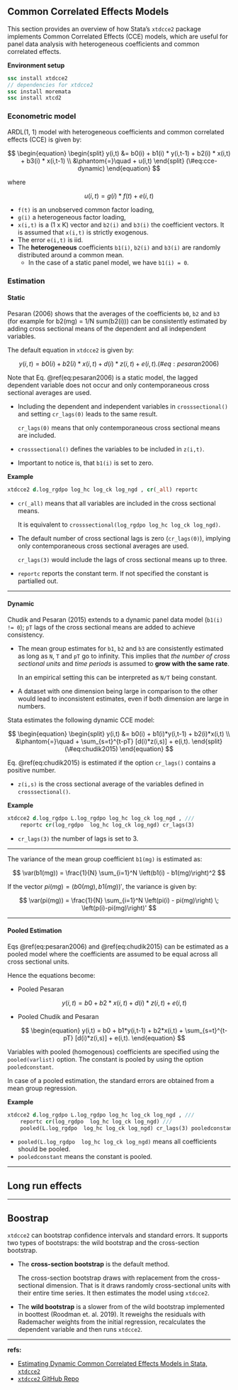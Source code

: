 ## Common Correlated Effects Models

This section provides an overview of how Stata's `xtdcce2` package implements Common Correlated Effects (CCE) models, which are useful for panel data analysis with heterogeneous coefficients and common correlated effects.

**Environment setup**

```stata
ssc install xtdcce2
// dependencies for xtdcce2
ssc install moremata
ssc install xtcd2
```

### Econometric model

ARDL(1, 1) model with heterogeneous coefficients and common correlated effects (CCE) is given by:

$$
\begin{equation}
\begin{split}
y(i,t) &= b0(i) + b1(i) * y(i,t-1) + b2(i) * x(i,t) + b3(i) * x(i,t-1) \\
&\phantom{=}\quad            + u(i,t)
\end{split} (\#eq:cce-dynamic)
\end{equation}
$$

where

$$
u(i,t) = g(i) * f(t) + e(i,t)
$$

- `f(t)` is an unobserved common factor loading, 
- `g(i)` a heterogeneous factor loading, 
- `x(i,t)` is a (1 x K) vector and `b2(i)` and `b3(i)` the coefficient vectors. It is assumed that `x(i,t)` is strictly exogenous.
- The error `e(i,t)` is iid. 
- The **heterogeneous** coefficients `b1(i)`, `b2(i)` and `b3(i)` are randomly distributed around a common mean. 
  - In the case of a static panel model, we have `b1(i) = 0`.


### Estimation

#### Static

Pesaran (2006) shows that the averages of the coefficients `b0`, `b2` and `b3` (for example for b2(mg) = 1/N sum(b2(i))) can be consistently estimated by adding cross sectional means of the dependent and all independent variables. 

The default equation in `xtdcce2` is given by:

$$
\begin{equation}
y(i,t) = b0(i) + b2(i)*x(i,t) + d(i)*z(i,t) + e(i,t). (\#eq:pesaran2006)
\end{equation}
$$

Note that Eq. \@ref(eq:pesaran2006) is a static model, the lagged dependent variable does not occur and only contemporaneous cross sectional averages are used. 

- Including the dependent and independent variables in `crosssectional()` and setting `cr_lags(0)` leads to the same result. 
  
  `cr_lags(0)` means that only contemporaneous cross sectional means are included.

- `crosssectional()` defines the variables to be included in `z(i,t)`. 
- Important to notice is, that `b1(i)` is set to zero.



**Example**

```stata
xtdcce2 d.log_rgdpo log_hc log_ck log_ngd , cr(_all) reportc
```

- `cr(_all)` means that all variables are included in the cross sectional means.
  
  It is equivalent to `crosssectional(log_rgdpo log_hc log_ck log_ngd)`.

- The default number of cross sectional lags is zero (`cr_lags(0)`), implying only contemporaneous cross sectional averages are used. 

  `cr_lags(3)` would include the lags of cross sectional means up to three.

- `reportc` reports the constant term. If not specified the constant is partialled out.

--------------------------------------------------------------------------------

#### Dynamic

Chudik and Pesaran (2015) extends to a dynamic panel data model (`b1(i) != 0`); `pT` lags of the cross sectional means are added to achieve consistency.

- The mean group estimates for `b1`, `b2` and `b3` are consistently estimated as long as `N`, `T` and `pT` go to infinity. This implies that *the number of cross sectional units* and *time periods* is assumed to **grow with the same rate**.
  
  In an empirical setting this can be interpreted as `N/T` being constant. 

- A dataset with one dimension being large in comparison to the other would lead to inconsistent estimates, even if both dimension are large in numbers. 

Stata estimates the following dynamic CCE model:

$$
\begin{equation}
\begin{split}
  y(i,t) &= b0(i) + b1(i)*y(i,t-1) + b2(i)*x(i,t) \\
  &\phantom{=}\quad + \sum_{s=t}^{t-pT} [d(i)*z(i,s)] + e(i,t). 
\end{split} (\#eq:chudik2015)
\end{equation}
$$

Eq. \@ref(eq:chudik2015) is estimated if the option `cr_lags()` contains a positive number.

- `z(i,s)` is the cross sectional average of the variables defined in `crosssectional()`.

**Example**

```stata
xtdcce2 d.log_rgdpo L.log_rgdpo log_hc log_ck log_ngd , ///
    reportc cr(log_rgdpo  log_hc log_ck log_ngd) cr_lags(3)
```

- `cr_lags(3)` the number of lags is set to 3.

--------------------------------------------------------------------------------

The variance of the mean group coefficient `b1(mg)` is estimated as:

$$
\var(b1(mg)) = \frac{1}{N} \sum_{i=1}^N \left(b1(i) - b1(mg)\right)^2
$$


If the vector $pi(mg) = \left(b0(mg), b1(mg)\right)',$ the variance is given by:

$$
\var(pi(mg)) =  \frac{1}{N} \sum_{i=1}^N \left(pi(i) - pi(mg)\right) \; \left(p(i)-pi(mg)\right)'
$$


--------------------------------------------------------------------------------

#### Pooled Estimation

Eqs \@ref(eq:pesaran2006) and \@ref(eq:chudik2015) can be estimated as a pooled model where the coefficients are assumed to be equal across all cross sectional units.

Hence the equations become:

- Pooled Pesaran
  
  $$
  \begin{equation}
  y(i,t) = b0 + b2*x(i,t) + d(i)*z(i,t) + e(i,t)
  \end{equation}
  $$

- Pooled Chudik and Pesaran
  
  $$
  \begin{equation}
  y(i,t) = b0 + b1*y(i,t-1) + b2*x(i,t) + \sum_{s=t}^{t-pT} [d(i)*z(i,s)] + e(i,t).
  \end{equation}
  $$

Variables with pooled (homogenous) coefficients are specified using the `pooled(varlist)` option. 
The constant is pooled by using the option `pooledconstant`. 

In case of a pooled estimation, the standard errors are obtained from a mean group regression.


**Example**

```stata
xtdcce2 d.log_rgdpo L.log_rgdpo log_hc log_ck log_ngd , ///
    reportc cr(log_rgdpo  log_hc log_ck log_ngd) ///
    pooled(L.log_rgdpo  log_hc log_ck log_ngd) cr_lags(3) pooledconstant
```

- `pooled(L.log_rgdpo  log_hc log_ck log_ngd)` means all coefficients should be pooled.
- `pooledconstant` means the constant is pooled.

--------------------------------------------------------------------------------

## Long run effects






--------------------------------------------------------------------------------

## Boostrap

`xtdcce2` can bootstrap confidence intervals and standard errors. It supports two types of bootstraps: the wild bootstrap and the cross-section bootstrap.

- The **cross-section bootstrap** is the default method.
  
  The cross-section bootstrap draws with replacement from the cross-sectional dimension. That is it draws randomly cross-sectional units with their entire time series. It then estimates the model using `xtdcce2`. 

- The **wild bootstrap** is a slower from of the wild bootstrap implemented in boottest (Roodman et. al. 2019). It reweighs the residuals with Rademacher weights from the initial regression, recalculates the dependent variable and then runs `xtdcce2`.

--------------------------------------------------------------------------------

**refs:**

- [Estimating Dynamic Common Correlated Effects Models in Stata, `xtdcce2`](https://janditzen.github.io/xtdcce2/#4-econometric-and-empirical-model)
- [`xtdcce2` GitHub Repo](https://github.com/JanDitzen/xtdcce2/tree/master)